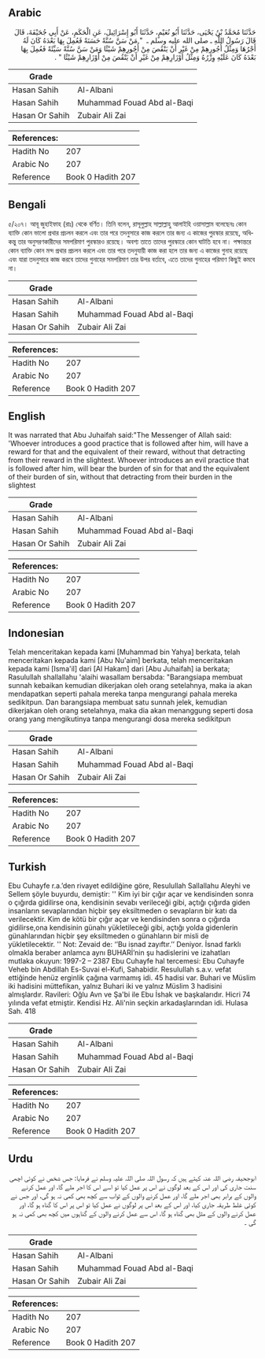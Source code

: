 ## Arabic


<div dir="rtl" lang="ar" style={{fontSize:'larger',backgroundColor:'#f8f9fa',padding:20}}>
حَدَّثَنَا مُحَمَّدُ بْنُ يَحْيَى، حَدَّثَنَا أَبُو نُعَيْمٍ، حَدَّثَنَا أَبُو إِسْرَائِيلَ، عَنِ الْحَكَمِ، عَنْ أَبِي جُحَيْفَةَ، قَالَ قَالَ رَسُولُ اللَّهِ ـ صلى الله عليه وسلم ـ ‏ "‏ مَنْ سَنَّ سُنَّةً حَسَنَةً فَعُمِلَ بِهَا بَعْدَهُ كَانَ لَهُ أَجْرُهَا وَمِثْلُ أُجُورِهِمْ مِنْ غَيْرِ أَنْ يَنْقُصَ مِنْ أُجُورِهِمْ شَيْئًا وَمَنْ سَنَّ سُنَّةً سَيِّئَةً فَعُمِلَ بِهَا بَعْدَهُ كَانَ عَلَيْهِ وِزْرُهُ وَمِثْلُ أَوْزَارِهِمْ مِنْ غَيْرِ أَنْ يَنْقُصَ مِنْ أَوْزَارِهِمْ شَيْئًا ‏"‏ ‏.‏
</div>
<div style={{backgroundColor:'#f8f9fa',padding:20, marginBottom: 10}}><table> <thead> <tr> <th>Grade</th> <th></th> </tr> </thead> <tbody> <tr><td>Hasan Sahih</td><td>Al-Albani</td></tr><tr><td>Hasan Sahih</td><td>Muhammad Fouad Abd al-Baqi</td></tr><tr><td>Hasan Or Sahih</td><td>Zubair Ali Zai</td></tr></tbody></table><table> <thead> <tr> <th>References:</th> <th></th> </tr> </thead> <tbody><tr><td>Hadith No</td><td>207</td></tr><tr><td>Arabic No</td><td>207</td></tr><tr><td>Reference</td><td>Book 0 Hadith 207</td></tr></tbody></table></div>

## Bengali


<div dir="ltr" lang="bn" style={{fontSize:'larger',backgroundColor:'#f8f9fa',padding:20}}>
৫/২০৭। আবূ জুহাইফাহ (রাঃ) থেকে বর্ণিত। তিনি বলেন, রাসূলুল্লাহ সাল্লাল্লাহু আলাইহি ওয়াসাল্লাম বলেছেনঃ কোন ব্যাক্তি কোন ভালো প্রথার প্রচলন করলে এবং তার পরে তদনুসারে কাজ করলে তার জন্য এ কাজের পুরস্কার রয়েছে, অধিকন্তু তার অনুসরণকারীদের সমপরিমাণ পুরস্কারও রয়েছে। অবশ্য তাতে তাদের পুরস্কারে কোন ঘাটতি হবে না। পক্ষান্তরে কোন ব্যাক্তি কোন মন্দ প্রথার প্রচলন করলে এবং তার পরে তদনুযায়ী কাজ করা হলে তার জন্য এ কাজের গুনাহ রয়েছে এবং যারা তদনুসারে কাজ করবে তাদের গুনাহের সমপরিমাণ তার উপর বর্তাবে, এতে তাদের গুনাহের পরিমাণ কিছুই কমবে না।
</div>
<div style={{backgroundColor:'#f8f9fa',padding:20, marginBottom: 10}}><table> <thead> <tr> <th>Grade</th> <th></th> </tr> </thead> <tbody> <tr><td>Hasan Sahih</td><td>Al-Albani</td></tr><tr><td>Hasan Sahih</td><td>Muhammad Fouad Abd al-Baqi</td></tr><tr><td>Hasan Or Sahih</td><td>Zubair Ali Zai</td></tr></tbody></table><table> <thead> <tr> <th>References:</th> <th></th> </tr> </thead> <tbody><tr><td>Hadith No</td><td>207</td></tr><tr><td>Arabic No</td><td>207</td></tr><tr><td>Reference</td><td>Book 0 Hadith 207</td></tr></tbody></table></div>

## English


<div dir="ltr" lang="en" style={{fontSize:'larger',backgroundColor:'#f8f9fa',padding:20}}>
It was narrated that Abu Juhaifah said:"The Messenger of Allah said: 'Whoever introduces a good practice that is followed after him, will have a reward for that and the equivalent of their reward, without that detracting from their reward in the slightest. Whoever introduces an evil practice that is followed after him, will bear the burden of sin for that and the equivalent of their burden of sin, without that detracting from their burden in the slightest
</div>
<div style={{backgroundColor:'#f8f9fa',padding:20, marginBottom: 10}}><table> <thead> <tr> <th>Grade</th> <th></th> </tr> </thead> <tbody> <tr><td>Hasan Sahih</td><td>Al-Albani</td></tr><tr><td>Hasan Sahih</td><td>Muhammad Fouad Abd al-Baqi</td></tr><tr><td>Hasan Or Sahih</td><td>Zubair Ali Zai</td></tr></tbody></table><table> <thead> <tr> <th>References:</th> <th></th> </tr> </thead> <tbody><tr><td>Hadith No</td><td>207</td></tr><tr><td>Arabic No</td><td>207</td></tr><tr><td>Reference</td><td>Book 0 Hadith 207</td></tr></tbody></table></div>

## Indonesian


<div dir="ltr" lang="id" style={{fontSize:'larger',backgroundColor:'#f8f9fa',padding:20}}>
Telah menceritakan kepada kami [Muhammad bin Yahya] berkata, telah menceritakan kepada kami [Abu Nu'aim] berkata, telah menceritakan kepada kami [Isma'il] dari [Al Hakam] dari [Abu Juhaifah] ia berkata; Rasulullah shallallahu 'alaihi wasallam bersabda: "Barangsiapa membuat sunnah kebaikan kemudian dikerjakan oleh orang setelahnya, maka ia akan mendapatkan seperti pahala mereka tanpa mengurangi pahala mereka sedikitpun. Dan barangsiapa membuat satu sunnah jelek, kemudian dikerjakan oleh orang setelahnya, maka dia akan menanggung seperti dosa orang yang mengikutinya tanpa mengurangi dosa mereka sedikitpun
</div>
<div style={{backgroundColor:'#f8f9fa',padding:20, marginBottom: 10}}><table> <thead> <tr> <th>Grade</th> <th></th> </tr> </thead> <tbody> <tr><td>Hasan Sahih</td><td>Al-Albani</td></tr><tr><td>Hasan Sahih</td><td>Muhammad Fouad Abd al-Baqi</td></tr><tr><td>Hasan Or Sahih</td><td>Zubair Ali Zai</td></tr></tbody></table><table> <thead> <tr> <th>References:</th> <th></th> </tr> </thead> <tbody><tr><td>Hadith No</td><td>207</td></tr><tr><td>Arabic No</td><td>207</td></tr><tr><td>Reference</td><td>Book 0 Hadith 207</td></tr></tbody></table></div>

## Turkish


<div dir="ltr" lang="tr" style={{fontSize:'larger',backgroundColor:'#f8f9fa',padding:20}}>
Ebu Cuhayfe r.a.’den rivayet edildiğine göre, Resulullah Sallallahu Aleyhi ve Sellem şöyle buyurdu, demiştir: '' Kim iyi bir çığır açar ve kendisinden sonra o çığırda gidilirse ona, kendisinin sevabı verileceği gibi, açtığı çığırda giden insanların sevaplarından hiçbir şey eksiltmeden o sevapların bir katı da verilecektir. Kim de kötü bir çığır açar ve kendisinden sonra o çığırda gidilirse,ona kendisinin günahı yükletileceği gibi, açtığı yolda gidenlerin günahlarından hiçbir şey eksiltmeden o günahların bir misli de yükletilecektir. '' Not: Zevaid de: ‘’Bu isnad zayıftır.’’ Deniyor. İsnad farklı olmakla beraber anlamca aynı BUHARİ’nin şu hadislerini ve izahatları mutlaka okuyun: 1997-2 – 2387 Ebu Cuhayfe hal tercemesi: Ebu Cuhayfe Veheb bin Abdillah Es-Suvai el-Kufi, Sahabidir. Resulullah s.a.v. vefat ettiğinde henüz erginlik çağına varmamış idi. 45 hadisi var. Buhari ve Müslim iki hadisini müttefikan, yalnız Buhari iki ve yalnız Müslim 3 hadisini almışlardır. Ravileri: Oğlu Avn ve Şa'bi ile Ebu İshak ve başkalarıdır. Hicri 74 yılında vefat etmiştir. Kendisi Hz. Ali'nin seçkin arkadaşlarından idi. Hulasa Sah. 418
</div>
<div style={{backgroundColor:'#f8f9fa',padding:20, marginBottom: 10}}><table> <thead> <tr> <th>Grade</th> <th></th> </tr> </thead> <tbody> <tr><td>Hasan Sahih</td><td>Al-Albani</td></tr><tr><td>Hasan Sahih</td><td>Muhammad Fouad Abd al-Baqi</td></tr><tr><td>Hasan Or Sahih</td><td>Zubair Ali Zai</td></tr></tbody></table><table> <thead> <tr> <th>References:</th> <th></th> </tr> </thead> <tbody><tr><td>Hadith No</td><td>207</td></tr><tr><td>Arabic No</td><td>207</td></tr><tr><td>Reference</td><td>Book 0 Hadith 207</td></tr></tbody></table></div>

## Urdu


<div dir="rtl" lang="ur" style={{fontSize:'larger',backgroundColor:'#f8f9fa',padding:20}}>
ابوجحیفہ رضی اللہ عنہ کہتے ہیں کہ رسول اللہ صلی اللہ علیہ وسلم نے فرمایا: جس شخص نے کوئی اچھی سنت جاری کی اور اس کے بعد لوگوں نے اس پر عمل کیا تو اسے اس کا اجر ملے گا، اور عمل کرنے والوں کے برابر بھی اجر ملے گا، اور عمل کرنے والوں کے ثواب سے کچھ بھی کمی نہ ہو گی، اور جس نے کوئی غلط طریقہ جاری کیا، اور اس کے بعد اس پر لوگوں نے عمل کیا تو اس پر اس کا گناہ ہو گا، اور عمل کرنے والوں کے مثل بھی گناہ ہو گا، اس سے عمل کرنے والوں کے گناہوں میں کچھ بھی کمی نہ ہو گی ۔
</div>
<div style={{backgroundColor:'#f8f9fa',padding:20, marginBottom: 10}}><table> <thead> <tr> <th>Grade</th> <th></th> </tr> </thead> <tbody> <tr><td>Hasan Sahih</td><td>Al-Albani</td></tr><tr><td>Hasan Sahih</td><td>Muhammad Fouad Abd al-Baqi</td></tr><tr><td>Hasan Or Sahih</td><td>Zubair Ali Zai</td></tr></tbody></table><table> <thead> <tr> <th>References:</th> <th></th> </tr> </thead> <tbody><tr><td>Hadith No</td><td>207</td></tr><tr><td>Arabic No</td><td>207</td></tr><tr><td>Reference</td><td>Book 0 Hadith 207</td></tr></tbody></table></div>